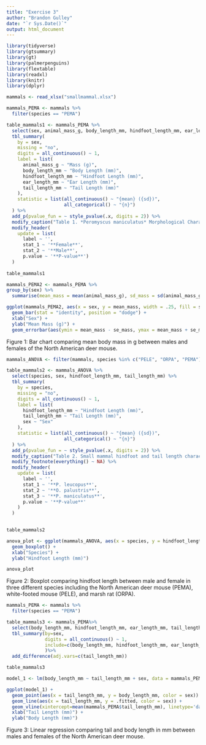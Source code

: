```yaml
---
title: "Exercise 3"
author: "Brandon Gulley"
date: "`r Sys.Date()`"
output: html_document
---
```


``` r

library(tidyverse)
library(gtsummary)
library(gt)
library(palmerpenguins)
library(flextable)
library(readxl)
library(knitr)
library(dplyr)

```

``` r

mammals <- read_xlsx("smallmammal.xlsx")

mammals_PEMA <- mammals %>%
  filter(species == "PEMA")

```

``` r

table_mammals1 <- mammals_PEMA %>%
  select(sex, animal_mass_g, body_length_mm, hindfoot_length_mm, ear_length_mm, tail_length_mm) %>% 
  tbl_summary(
    by = sex,
    missing = "no",
    digits = all_continuous() ~ 1,
    label = list(
      animal_mass_g ~ "Mass (g)",
      body_length_mm ~ "Body Length (mm)",
      hindfoot_length_mm ~ "Hindfoot Length (mm)",
      ear_length_mm ~ "Ear Length (mm)",
      tail_length_mm ~ "Tail Length (mm)"
    ),
    statistic = list(all_continuous() ~ "{mean} ({sd})", 
                     all_categorical() ~ "{n}") 
  ) %>% 
  add_p(pvalue_fun = ~ style_pvalue(.x, digits = 2)) %>% 
  modify_caption("Table 1. *Peromyscus maniculatus* Morphological Characteristics") %>%
  modify_header(
    update = list(
      label ~ '',
      stat_1 ~ '**Female**', 
      stat_2 ~ '**Male**',
      p.value ~ '**P-value**')
  )
                
table_mammals1

```

``` r

mammals_PEMA2 <- mammals_PEMA %>% 
group_by(sex) %>% 
  summarise(mean_mass = mean(animal_mass_g), sd_mass = sd(animal_mass_g), count = n(), se_mass = (sd_mass/(sqrt(count))))

ggplot(mammals_PEMA2, aes(x = sex, y = mean_mass, width = .25, fill = sex)) +
  geom_bar(stat = "identity", position = "dodge") +
  xlab("Sex") +
  ylab("Mean Mass (g)") +
  geom_errorbar(aes(ymin = mean_mass - se_mass, ymax = mean_mass + se_mass), width = .1) 

```

Figure 1: Bar chart comparing mean body mass in g between males and females of the North American deer mouse.

``` r

mammals_ANOVA <- filter(mammals, species %in% c("PELE", "ORPA", "PEMA"))

```

``` r

table_mammals2 <- mammals_ANOVA %>%
  select(species, sex, hindfoot_length_mm, tail_length_mm) %>%
  tbl_summary(
    by = species,
    missing = "no",
    digits = all_continuous() ~ 1,
    label = list(
      hindfoot_length_mm ~ "Hindfoot Length (mm)",
      tail_length_mm ~ "Tail Length (mm)",
      sex ~ "Sex"
    ),
    statistic = list(all_continuous() ~ "{mean} ({sd})", 
                     all_categorical() ~ "{n}")
  ) %>% 
  add_p(pvalue_fun = ~ style_pvalue(.x, digits = 2)) %>% 
  modify_caption("Table 2. Small mammal hindfoot and tail length characteristics") %>%
  modify_footnote(everything() ~ NA) %>%
  modify_header(
    update = list(
      label ~ '',
      stat_1 ~ '**P. leucopus**',
      stat_2 ~ '**O. palustris**',
      stat_3 ~ '**P. maniculatus**',
      p.value ~ '**P-value**'
    )
  )

                
table_mammals2

```

``` r

anova_plot <- ggplot(mammals_ANOVA, aes(x = species, y = hindfoot_length_mm, color = sex)) +
  geom_boxplot() +
  xlab("Species") +
  ylab("Hindfoot Length (mm)")

anova_plot

```

Figure 2: Boxplot comparing hindfoot length between male and female in three different species including the North American deer mouse (PEMA), white-footed mouse (PELE), and marsh rat (ORPA).

``` r

mammals_PEMA <- mammals %>%
  filter(species == "PEMA")

```


``` r

table_mammals3 <- mammals_PEMA%>% 
  select(body_length_mm, hindfoot_length_mm, ear_length_mm, tail_length_mm, sex)%>%
  tbl_summary(by=sex, 
              digits = all_continuous() ~ 1,
              include=c(body_length_mm, hindfoot_length_mm, ear_length_mm),
              )%>%
  add_difference(adj.vars=c(tail_length_mm)) 

table_mammals3

```

``` r

model_1 <- lm(body_length_mm ~ tail_length_mm + sex, data = mammals_PEMA)

```

``` r

ggplot(model_1) +
  geom_point(aes(x = tail_length_mm, y = body_length_mm, color = sex)) +
  geom_line(aes(x = tail_length_mm, y = .fitted, color = sex)) +
  geom_vline(xintercept=mean(mammals_PEMA$tail_length_mm), linetype='dashed', color='red') +
  xlab("Tail Length (mm)") +
  ylab("Body Length (mm)") 

```

Figure 3: Linear regression comparing tail and body length in mm between males and females of the North American deer mouse.